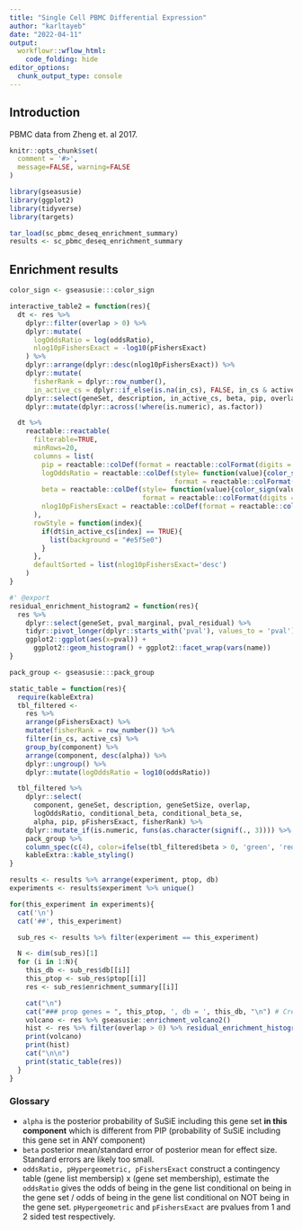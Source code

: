 ```yaml
---
title: "Single Cell PBMC Differential Expression"
author: "karltayeb"
date: "2022-04-11"
output:
  workflowr::wflow_html:
    code_folding: hide
editor_options:
  chunk_output_type: console
---
```


## Introduction

PBMC data from Zheng et. al 2017.

```r
knitr::opts_chunk$set(
  comment = '#>',
  message=FALSE, warning=FALSE
)
```

```r
library(gseasusie)
library(ggplot2)
library(tidyverse)
library(targets)

tar_load(sc_pbmc_deseq_enrichment_summary)
results <- sc_pbmc_deseq_enrichment_summary
```

## Enrichment results

```r
color_sign <- gseasusie:::color_sign

interactive_table2 = function(res){
  dt <- res %>% 
    dplyr::filter(overlap > 0) %>%
    dplyr::mutate(
      logOddsRatio = log(oddsRatio),
      nlog10pFishersExact = -log10(pFishersExact)
    ) %>%
    dplyr::arrange(dplyr::desc(nlog10pFishersExact)) %>%
    dplyr::mutate(
      fisherRank = dplyr::row_number(),
      in_active_cs = dplyr::if_else(is.na(in_cs), FALSE, in_cs & active_cs)) %>%
    dplyr::select(geneSet, description, in_active_cs, beta, pip, overlap, geneSetSize, logOddsRatio, nlog10pFishersExact, component, fisherRank) %>%
    dplyr::mutate(dplyr::across(!where(is.numeric), as.factor))

  dt %>%
    reactable::reactable(
      filterable=TRUE,
      minRows=20,
      columns = list(
        pip = reactable::colDef(format = reactable::colFormat(digits = 3)),
        logOddsRatio = reactable::colDef(style= function(value){color_sign(value)},
                                         format = reactable::colFormat(digits = 3)),
        beta = reactable::colDef(style= function(value){color_sign(value)},
                                 format = reactable::colFormat(digits = 3)),
        nlog10pFishersExact = reactable::colDef(format = reactable::colFormat(digits = 3))
      ),
      rowStyle = function(index){
        if(dt$in_active_cs[index] == TRUE){
          list(background = "#e5f5e0")
        }
      },
      defaultSorted = list(nlog10pFishersExact='desc')
    )
}

#' @export
residual_enrichment_histogram2 = function(res){
  res %>%
    dplyr::select(geneSet, pval_marginal, pval_residual) %>%
    tidyr::pivot_longer(dplyr::starts_with('pval'), values_to = 'pval') %>%
    ggplot2::ggplot(aes(x=pval)) +
      ggplot2::geom_histogram() + ggplot2::facet_wrap(vars(name))
}

pack_group <- gseasusie:::pack_group

static_table = function(res){
  require(kableExtra)
  tbl_filtered <-
    res %>%
    arrange(pFishersExact) %>%
    mutate(fisherRank = row_number()) %>%
    filter(in_cs, active_cs) %>%
    group_by(component) %>%
    arrange(component, desc(alpha)) %>%
    dplyr::ungroup() %>%
    dplyr::mutate(logOddsRatio = log10(oddsRatio))

  tbl_filtered %>%
    dplyr::select(
      component, geneSet, description, geneSetSize, overlap,
      logOddsRatio, conditional_beta, conditional_beta_se,
      alpha, pip, pFishersExact, fisherRank) %>%
    dplyr::mutate_if(is.numeric, funs(as.character(signif(., 3)))) %>%
    pack_group %>%
    column_spec(c(4), color=ifelse(tbl_filtered$beta > 0, 'green', 'red')) %>%
    kableExtra::kable_styling()
}
```

```r
results <- results %>% arrange(experiment, ptop, db)
experiments <- results$experiment %>% unique()

for(this_experiment in experiments){
  cat('\n')
  cat('##', this_experiment)

  sub_res <- results %>% filter(experiment == this_experiment)

  N <- dim(sub_res)[1]
  for (i in 1:N){
    this_db <- sub_res$db[[i]]
    this_ptop <- sub_res$ptop[[i]]
    res <- sub_res$enrichment_summary[[i]]

    cat("\n") 
    cat("### prop genes = ", this_ptop, ', db = ', this_db, "\n") # Create second level headings with the names.
    volcano <- res %>% gseasusie::enrichment_volcano2()
    hist <- res %>% filter(overlap > 0) %>% residual_enrichment_histogram2() 
    print(volcano)
    print(hist)
    cat("\n\n")
    print(static_table(res))
  }
}
```

### Glossary

* `alpha` is the posterior probability of SuSiE including this gene set **in this component** which is different from PIP (probability of SuSiE including this gene set in ANY component)
* `beta` posterior mean/standard error of posterior mean for effect size. Standard errors are likely too small. 
* `oddsRatio, pHypergeometric, pFishersExact` construct a contingency table (gene list membersip) x (gene set membership), estimate the `oddsRatio` gives the odds of being in the gene list conditional on being in the gene set / odds of being in the gene list conditional on NOT being in the gene set. `pHypergeometric` and `pFishersExact` are pvalues from 1 and 2 sided test respectively. 
